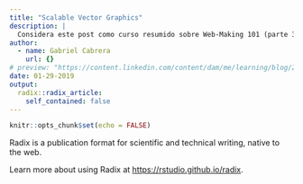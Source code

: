 ```yaml
---
title: "Scalable Vector Graphics"
description: |
  Considera este post como curso resumido sobre Web-Making 101 (parte 3).
author:
  - name: Gabriel Cabrera
    url: {}
# preview: "https://content.linkedin.com/content/dam/me/learning/blog/2016/september/garrick-powerpoint-/SVG-1.png"
date: 01-29-2019
output:
  radix::radix_article:
    self_contained: false
---
```


```r
knitr::opts_chunk$set(echo = FALSE)
```

Radix is a publication format for scientific and technical writing, native to the web.

Learn more about using Radix at <https://rstudio.github.io/radix>.


